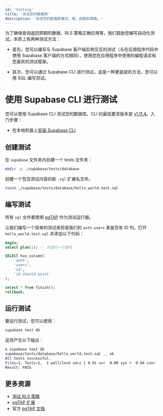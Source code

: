 ```yaml
---
id: 'testing'
title: '测试您的数据库'
description: '测试您的数据库模式、表、函数和策略。'
---
```


为了确保查询返回预期的数据，RLS 策略正确应用等，我们鼓励您编写自动化测试。本质上有两种测试方法：

- 首先，您可以编写与 Supabase 客户端实例交互的测试（与在应用程序代码中使用 Supabase 客户端的方式相同），使用您在应用程序中使用的编程语言和您喜欢的测试框架。

- 其次，您可以通过 Supabase CLI 进行测试，这是一种更底层的方法，您可以用 SQL 编写测试。

# 使用 Supabase CLI 进行测试

您可以使用 Supabase CLI 测试您的数据库。CLI 的最低要求版本是 [v1.11.4](https://github.com/supabase/cli/releases)。入门步骤：

- 在本地机器上[安装 Supabase CLI](/docs/guides/cli)

## 创建测试

在 `supabase` 文件夹内创建一个 tests 文件夹：

```bash
mkdir -p ./supabase/tests/database
```

创建一个包含测试内容的新 `.sql` 扩展名文件。

```bash
touch ./supabase/tests/database/hello_world.test.sql
```

## 编写测试

所有 `sql` 文件都使用 [pgTAP](/docs/guides/database/extensions/pgtap) 作为测试运行器。

让我们编写一个简单的测试来检查我们的 `auth.users` 表是否有 ID 列。打开 `hello_world.test.sql` 并添加以下代码：

```sql
begin;
select plan(1); -- 只运行一个语句

SELECT has_column(
    'auth',
    'users',
    'id',
    'id should exist'
);

select * from finish();
rollback;
```

## 运行测试

要运行测试，您可以使用：

```bash
supabase test db
```

这将产生以下输出：

```bash
$ supabase test db
supabase/tests/database/hello_world.test.sql .. ok
All tests successful.
Files=1, Tests=1,  1 wallclock secs ( 0.01 usr  0.00 sys +  0.04 cusr  0.02 csys =  0.07 CPU)
Result: PASS
```

## 更多资源

- [测试 RLS 策略](/docs/guides/database/extensions/pgtap#testing-rls-policies)
- [pgTAP 扩展](/docs/guides/database/extensions/pgtap)
- 官方 [pgTAP 文档](https://pgtap.org/)